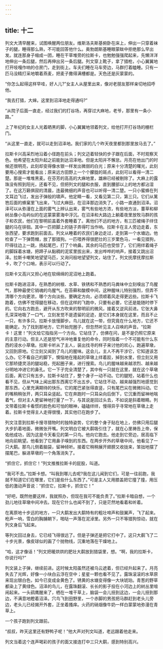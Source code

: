 ```yaml
---
---
---
```

title: 十二
---




列文大清早醒来，试图唤醒两位朋友。维斯洛夫斯基俯卧在床上，伸出一只穿着袜子的腿，睡得那么熟，不可能回答他什么。奥勃朗斯基睡眼蒙眬中拒绝那么早出发。就连那身子缩成一团，睡在干草堆旁的拉斯卡，也勉勉强强爬起来，先懒洋洋地伸出一条后腿，然后再伸出另一条后腿。列文穿上靴子，拿了猎枪，小心翼翼地打开吱嘎作响的仓房门，走到街上。车夫们睡在马车旁边，马群打着瞌睡。只有一匹马没精打采地嚼着燕麦，把麦子撒得满槽都是。天色还是灰蒙蒙的。

“你怎么起得这样早哇，好人儿?”女主人从屋里出来，像对老朋友那样亲切地招呼他。

“我去打猎，大婶。这里到沼泽地走得通吗?”

“从院子后面一直走，经过我们的打谷场，再穿过大麻地，老爷，那里有一条小路。”

上了年纪的女主人光着晒黑的脚，小心翼翼地领着列文，给他打开打谷场的栅栏门。

“从这里一直走，就可以走到沼泽地。我们家的几个昨天夜里都到那里放马去了。”

拉斯卡兴高采烈地沿着小径跑在前头；列文迈着轻快的步子跟在后面，不时观察天色。他希望在太阳升起之前能到达沼泽地。但是太阳并不懈怠。月亮在他出门的时候还很明亮，此刻却变得像水银一样发出微弱的白光；原来十分清楚的曙光，此刻要用心搜索才能看出；原来远方田野上一个个朦胧的斑点，此刻可以看得一清二楚。那是一堆堆黑麦。在芬芳的高高的大麻地里，雄麻已经被剔除了。大麻上的露珠没有照到阳光，还看不见，但把列文的腿和衣服，直到腰部以上的地方都沾湿了。在这万籁俱寂的清晨，连最微细的声音也可以听得一清二楚。一只小蜜蜂在列文耳边飞过，发出子弹般的啸声。他定睛一看，又看见第二只，第三只。它们从篱笆后面的蜂窠里飞出来，飞过大麻田，在沼泽那边消失了。小路一直通到沼泽。沼泽可以从弥漫在上面的雾气上辨认出来，雾气有些地方浓，有些地方淡，薹草和柳树丛像小岛屿似的在这蒙蒙雾海中浮沉。在沼泽和大路边上躺着夜里放牧马群的孩子和农民，他们在黎明前盖着外套睡着了。离他们不远的地方，有三匹被绳子绊住腿的马在徘徊。其中一匹把脚上的链子弄得叮当作响。拉斯卡在主人旁边走着，东张西望，要求跑到前面去。列文从睡着的农民们身边走过，走到第一个水塘边。他检查了一下弹筒帽，放了那猎狗。一匹喂养得很肥壮的三岁栗色马，一看见猎狗，吓得往边上一跳，扬起尾巴，打了个响鼻。其余的马匹也受惊了，它们用绊着绳子的脚踩着水塘，把蹄子从黏稠的泥浆里拔出来，发出哗哗的响声，接着又跳出沼泽。拉斯卡嘲笑地望望马匹，又询问般地望望列文，站住了。列文抚摩抚摩拉斯卡，吹了个口哨，表示可以行动了。

拉斯卡又高兴又担心地在软绵绵的泥沼地上跑着。

拉斯卡跑进沼泽，在熟悉的树根、水草、铁锈和不熟悉的马粪味中立刻嗅出了鸟腥气，那种最使它销魂的鸟腥气。在苔藓和酸模中间，这种腥味儿特别强烈，但弄不清哪个方向更浓，哪个方向淡些。要确定方向，必须顺着风走得更远些。拉斯卡飞跑着，仿佛不觉得腿在移动，但在这样的飞跑中，只要有必要，它还是能随时停下的。它向右方跑去，避开从东方吹来的黎明前的微风，接着又逆风前进。它张大鼻孔深深地吸了一口气，立刻发觉不是遗留的足迹，是它们本身就在这里，而且不止一只，有许多只。拉斯卡放慢脚步。鸟儿就在这一带，但究竟在什么地方，它还不能确定。为了找到那地方，它开始兜圈子，但忽然听见主人召唤的声音。“拉斯卡！这里！”列文给它指指另一个方向。它站住了，仿佛在问，是不是仍照它原来的主意行动。但主人还是怒气冲冲地重复他的命令，同时指着一个不可能有什么东西的浸水小草墩。拉斯卡听从了主人，装出找寻的样子来讨他的欢心，跑遍草墩，又回到原地。它立刻又闻到了鸟儿的腥味。这会儿，主人不再干涉它，它知道该怎么办。它不看自己的脚下，懊恼地在隆起的草墩上绊着跤，掉到水里，但立刻又用它那矫捷灵活的腿站稳，兜起圈子来，进行搜索。鸟儿的腥味越来越浓烈、越来越分明地冲进它的鼻孔。它一下子完全清楚了，其中有一只就在这里，就在这个草墩后面，离它只有五步。拉斯卡站住了，整个身子一动不动。它的腿短，站着什么也看不见，但从气味上闻出那东西离它不出五步。它站住不动，越来越强烈地感觉到那东西，心里充满期待的快乐。它的尾巴紧张得直竖，只有尾巴尖在微微抖动。它的嘴稍稍张开，两只耳朵竖起。它在奔跑时一只耳朵向后倒下，它沉重而留神地喘着气，但对主人更留神地打量了一下，与其说是回过头去，不如说是斜着眼睛。列文带着拉斯卡看惯的脸色和可怕的眼神，磕磕绊绊，慢得异乎寻常地在草墩上走着。拉斯卡觉得主人走得很慢，其实他已在跑步了。

列文注意到拉斯卡搜寻猎物时的独特姿势，它的整个身子贴在地上，仿佛只用后腿大步扒着地面，微微张开嘴。列文明白它被大鹬吸引住了，就在心里祷告上帝，保佑他成功，因为这是今天看见的第一只鸟。他向它跑去。他走到它旁边，居高临下地向前眺望。他看到了它用鼻子嗅到的东西。在两步开外的草墩中间，他看见了一只大鹬。那鸟儿侧着脑袋，留神倾听。接着它稍稍展开翅膀又收拢来，笨拙地摆了摆尾巴，躲进草墩的一个角落消失了。

“抓住它，抓住它！”列文推推拉斯卡的屁股，叫道。

“我可不去。”拉斯卡想。“叫我到哪儿去呢?我在这儿闻到它们，可是一往前跑，我就不知道它们在哪里，它们是些什么东西了。”可是主人又用膝盖把它撞了撞，用压低的激动声音说：“抓住它，拉斯卡，抓住它！”

“好吧，既然他要这样，我就照办，但现在我可不能负责了。”拉斯卡暗自想，一个劲儿地往草墩中间冲去。现在它什么也闻不到了，只是茫然地看着和听着。

在离原地十步远的地方，一只大鹬发出大鹬特有的粗壮啼声和鼓翼声，飞了起来。枪声一响，雪白的胸脯朝下，啪哒一声落在泥淖里。另外一只不等猎狗惊动，就在列文身后飞起来。

等列文回过身去，它已经飞得很远了。但是子弹还是把它打中了。这只大鹬飞了二十步光景，像皮球似的画了个抛物线，沉重地落在干燥地上。

“哈，这才像话！”列文把暖烘烘的肥壮大鹬放到猎袋里，想。“啊，我的拉斯卡，你说行吗?”

列文装上子弹，继续前进。这时候太阳虽然还被乌云遮着，但已经升起来了。月亮失去了光辉，好像一小块白云浮在空中；星星一颗也看不见了。露珠滚滚的水草原来现出银白色，如今已变成金黄色了。锈黄的水塘变得像一大块琥珀。青葱的野草都染上了黄绿色。沼泽的鸟儿，在露珠翻滚、长长的影子投在小河边上的树丛里喧闹起来。一头鹞鹰醒来了，栖在一堆干草上，脑袋一会儿扭到这边，一会儿扭到那边，不满意地瞪着沼泽。穴鸟飞到田野里，一个赤脚的男孩把马群赶到老头儿旁边，老头儿已经揭开外套，正坐着搔痒。火药的硝烟像牛奶一样白蒙蒙地弥漫在青草上。

一个孩子跑到列文跟前。

“叔叔，昨天这里还有野鸭子呢！”他大声对列文叫道，老远跟着他走来。

列文当着这个连声喝彩的孩子的面又接连打中三只大鹬，感到特别高兴。